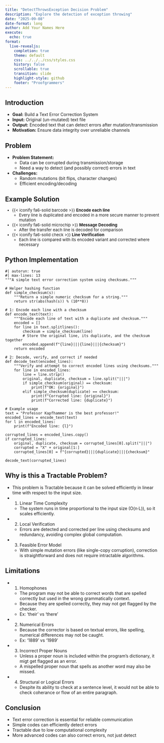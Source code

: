 ```yaml
---
title: "DetectThrowsException Decision Problem"
description: "Explore the detection of exception throwing"
date: "2025-09-08"
date-format: long
author: Add Your Names Here
execute:
  echo: true
format:
  live-revealjs:
    completion: true
    theme: default
    css: ../../../css/styles.css
    history: false
    scrollable: true
    transition: slide
    highlight-style: github
    footer: "Proofgrammers"
---
```


## Introduction

::: {.fragment}
- **Goal:** Build a Text Error Correction System
- **Input:** Original (un-mutated) text file
- **Output:** Encoded text that can detect errors after mutation/transmission
- **Motivation:** Ensure data integrity over unreliable channels
:::

## Problem

::: {.fragment}
- **Problem Statement:**
  - Data can be corrupted during transmission/storage
  - Need a way to detect (and possibly correct) errors in text
- **Challenges:**
  - Random mutations (bit flips, character changes)
  - Efficient encoding/decoding
:::

## Example Solution

::: {.incremental style="margin-top: -0.15em; font-size: 0.95em;"}

- {{< iconify fa6-solid barcode >}} **Encode each line**
  - Every line is duplicated and encoded in a more secure manner to prevent mutation
- {{< iconify fa6-solid microchip >}} **Message Decoding**
  - After the transfer each line is decoded for comparison
- {{< iconify fa6-solid check >}} **Line Verification**
  - Each line is compared with its encoded variant and corrected where necessary
:::

## Python Implementation

```pyodide
#| autorun: true
#| max-lines: 13
"""A simple text error correction system using checksums."""

# Helper hashing function
def simple_checksum(s):
    """Return a simple numeric checksum for a string."""
    return str(abs(hash(s)) % (10**8))

# 1: Encode each line with a checksum
def encode_text(text):
    """Encode each line of text with a duplicate and checksum."""
    encoded = []
    for line in text.splitlines():
        checksum = simple_checksum(line)
        # Store the original line, its duplicate, and the checksum together
        encoded.append(f"{line}|||{line}|||{checksum}")
    return encoded

# 2: Decode, verify, and correct if needed
def decode_text(encoded_lines):
    """Verify and attempt to correct encoded lines using checksums."""
    for line in encoded_lines:
        line = line.strip()
        original, duplicate, checksum = line.split("|||")
        if simple_checksum(original) == checksum:
            print(f"OK: {original}")
        elif simple_checksum(duplicate) == checksum:
            print(f"Corrupted line: {original}")
            print(f"Corrected line: {duplicate}")

# Example usage
text = "Professor Kapfhammer is the best professor!"
encoded_lines = encode_text(text)
for l in encoded_lines:
    print(f"Encoded line: {l}")

corrupted_lines = encoded_lines.copy()
if corrupted_lines:
    original, duplicate, checksum = corrupted_lines[0].split("|||")
    corrupted = "X" + original[1:]
    corrupted_lines[0] = f"{corrupted}|||{duplicate}|||{checksum}"

decode_text(corrupted_lines)
```

## Why is this a Tractable Problem?

::: {.fragment}
- This problem is Tractable because it can be solved efficiently
  in linear time with respect to the input size.
- 1. Linear Time Complexity
  - The system runs in time proportional to the input size (O(n·L)),
    so it scales efficiently.
- 2. Local Verification
  - Errors are detected and corrected per line using checksums and redundancy,
    avoiding complex global computation.
- 3. Feasible Error Model
  - With simple mutation errors (like single-copy corruption),
    correction is straightforward and does not require intractable algorithms.
:::

## Limitations

::: {fragment}
- 1. Homophones
  - The program may not be able to correct words that are spelled correctly but
  used in the wrong grammatically context.
  - Because they are spelled correctly, they may not get flagged by the checker.
  - Ex: 'their' vs 'there'
- 2. Numerical Errors
  - Because the corrector is based on textual errors, like spelling, numerical
  differences may not be caught.
  - Ex: '1889' vs '1989'
- 3. Incorrect Proper Nouns
  - Unless a proper noun is included within the program's dictionary, it migt
  get flagged as an error.
  - A mispelled proper noun that spells as another word may also be missed.
- 4. Structural or Logical Errors
  - Despite its ability to check at a sentence level, it would not be able to
  check coherance or flow of an entire paragraph.
:::

## Conclusion

::: {.fragment}
- Text error correction is essential for reliable communication
- Simple codes can efficiently detect errors
- Tractable due to low computational complexity
- More advanced codes can also correct errors, not just detect
:::
